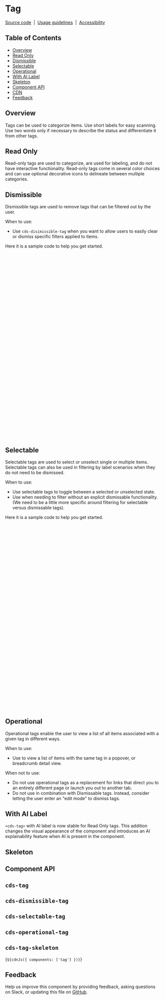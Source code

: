 
<Meta of={TagStories} />

# Tag

[Source code](https://github.com/carbon-design-system/carbon/tree/main/packages/web-components/src/components/tag)
&nbsp;|&nbsp;
[Usage guidelines](https://www.carbondesignsystem.com/components/tag/usage)
&nbsp;|&nbsp;
[Accessibility](https://www.carbondesignsystem.com/components/tag/accessibility)

## Table of Contents

- [Overview](#overview)
- [Read Only](#read-only)
- [Dismissible](#dismissible)
- [Selectable](#selectable)
- [Operational](#operational)
- [With AI Label](#with-ai-label)
- [Skeleton](#skeleton)
- [Component API](#component-api)
- [CDN](#cdn)
- [Feedback](#feedback)

## Overview

Tags can be used to categorize items. Use short labels for easy scanning. Use
two words only if necessary to describe the status and differentiate it from
other tags.

## Read Only

Read-only tags are used to categorize, are used for labeling, and do not have
interactive functionality. Read-only tags come in several color choices and can
use optional decorative icons to delineate between multiple categories.

<Canvas of={TagStories.ReadOnly} />

## Dismissible

Dismissible tags are used to remove tags that can be filtered out by the user.

When to use:

- Use `cds-disimissible-tag` when you want to allow users to easily clear or dismiss
  specific filters applied to items.

<Canvas of={TagStories.Dismissible} />

Here it is a sample code to help you get started.

```javascript
const tags = [
  {
    type: 'red',
    text: 'Tag content with a long text description',
    tagTitle: 'Provide a custom title to the tag',
  },
  {
    type: 'magenta',
    text: 'Tag content 1',
  },
  {
    type: 'purple',
    text: 'Tag content 2',
  },
];

function App() {
  return html`
    <cds-button style="margin-bottom: 3rem;"> Reset </cds-button>
    <br />
    ${tags.map(
      (tag) => html`
        <cds-dismissible-tag
          type=${tag.type}
          ?open=${true}
          tag-title=${tag.tagTitle || ''}>
          ${Asleep16({ slot: 'icon' })} ${tag.text}
        </cds-dismissible-tag>
      `
    )}
  `;
}

const button = document.querySelector('cds-button');
button.addEventListener('click', () => resetTags());

function resetTags() {
  const dismissibleTags = document.querySelectorAll('cds-dismissible-tag');
  dismissibleTags.forEach((tag) => tag.setAttribute('open', 'true'));
}
```

## Selectable

Selectable tags are used to select or unselect single or multiple items.
Selectable tags can also be used in filtering by label scenarios when they do
not need to be dismissed.

When to use:

- Use selectable tags to toggle between a selected or unselected state.
- Use when needing to filter without an explicit dismissable functionality. (We
  need to be a little more specific around filtering for selectable versus
  dismissable tags).

<Canvas of={TagStories.Selectable} />

Here it is a sample code to help you get started.

```javascript
const tags = [
  {
    text: 'Tag content with a long text description',
  },
  {
    text: 'Tag content 1',
  },
  {
    text: 'Tag content 2',
  },
  {
    text: 'Tag content 3',
  },
];

function App() {
  return html`
    <div aria-label="Selectable tags" role="group">
      ${tags.map(
        (tag) =>
          html`<cds-selectable-tag
            ?disabled="${disabled}"
            ?selected="${tag.selected}"
            id="${tag.id}"
            text="${text || tag.text}"
            size="${size}"
            >${Asleep16({ slot: 'icon' })}
          </cds-selectable-tag>`
      )}
    </div>
  `;
}

const tags = document.querySelectorAll('cds-selectable-tag');

tags.forEach((tag) =>
  tag.addEventListener('cds-selectable-tag-selected', (e) => {
    console.log(e.detail);
  })
);
```

## Operational

Operational tags enable the user to view a list of all items associated with a
given tag in different ways.

When to use:

- Use to view a list of items with the same tag in a popover, or breadcrumb
  detail view.

When not to use:

- Do not use operational tags as a replacement for links that direct you to an
  entirely different page or launch you out to another tab.
- Do not use in combination with Dismissable tags. Instead, consider letting the
  user enter an "edit mode" to dismiss tags.

<Canvas of={TagStories.Operational} />

## With AI Label

`<cds-tag>` with AI label is now stable for Read Only tags. This addition changes the
visual appearance of the component and introduces an AI explainability feature
when AI is present in the component.

<Canvas of={TagStories.WithAILabel} />

## Skeleton

<Canvas
  of={TagStories.Skeleton}
/>

## Component API

## `cds-tag`
<ArgTypes of="cds-tag" />

## `cds-dismissible-tag`
<ArgTypes of="cds-dismissible-tag" />

## `cds-selectable-tag`
<ArgTypes of="cds-selectable-tag" />

## `cds-operational-tag`
<ArgTypes of="cds-operational-tag" />

## `cds-tag-skeleton`
<ArgTypes of="cds-tag-skeleton" />

<Markdown>{`${cdnJs({ components: ['tag'] })}`}</Markdown>

## Feedback

Help us improve this component by providing feedback, asking questions on Slack,
or updating this file on
[GitHub](https://github.com/carbon-design-system/carbon/edit/main/packages/web-components/src/components/tag/tag.mdx).

